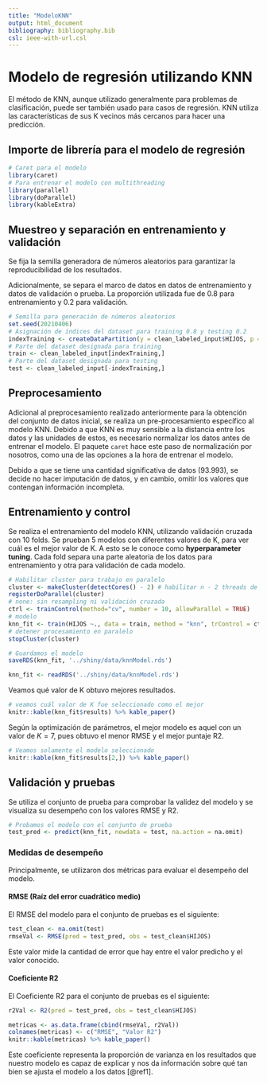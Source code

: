 ---
title: "ModeloKNN"
output: html_document
bibliography: bibliography.bib
csl: ieee-with-url.csl
---

# Modelo de regresión utilizando KNN

El método de KNN, aunque utilizado generalmente para problemas de clasificación, puede ser también usado para casos de regresión. KNN utiliza las características de sus K vecinos más cercanos para hacer una predicción.

## Importe de librería para el modelo de regresión
```{r, warning=FALSE, message=FALSE}
# Caret para el modelo
library(caret)
# Para entrenar el modelo con multithreading
library(parallel)
library(doParallel)
library(kableExtra)
```

## Muestreo y separación en entrenamiento y validación

Se fija la semilla generadora de números aleatorios para garantizar la reproducibilidad de los resultados.

Adicionalmente, se separa el marco de datos en datos de entrenamiento y datos de validación o prueba. La proporción utilizada fue de $0.8$ para entrenamiento y $0.2$ para validación.

```{r}
# Semilla para generación de números aleatorios
set.seed(20210406)
# Asignación de índices del dataset para training 0.8 y testing 0.2 
indexTraining <- createDataPartition(y = clean_labeled_input$HIJOS, p = 0.8, list = FALSE)
# Parte del dataset designada para training
train <- clean_labeled_input[indexTraining,]
# Parte del dataset designada para testing
test <- clean_labeled_input[-indexTraining,]
```

## Preprocesamiento

Adicional al preprocesamiento realizado anteriormente para la obtención del conjunto de datos inicial, se realiza un pre-procesamiento específico al modelo KNN. Debido a que KNN es muy sensible a la distancia entre los datos y las unidades de estos, es necesario normalizar los datos antes de entrenar el modelo. El paquete `caret` hace este paso de normalización por nosotros, como una de las opciones a la hora de entrenar el modelo.

Debido a que se tiene una cantidad significativa de datos $(93.993)$, se decide no hacer imputación de datos, y en cambio, omitir los valores que contengan información incompleta.

## Entrenamiento y control

Se realiza el entrenamiento del modelo KNN, utilizando validación cruzada con 10 folds. Se prueban 5 modelos con diferentes valores de K, para ver cuál es el mejor valor de K. A esto se le conoce como **hyperparameter tuning**. Cada fold separa una parte aleatoria de los datos para entrenamiento y otra para validación de cada modelo.
```{r, message=FALSE, warning=FALSE, echo=FALSE, eval=FALSE}
# Habilitar cluster para trabajo en paralelo
cluster <- makeCluster(detectCores() - 2) # habilitar n - 2 threads de la cpu
registerDoParallel(cluster)
# none: sin resampling ni validación cruzada
ctrl <- trainControl(method="cv", number = 10, allowParallel = TRUE)
# modelo
knn_fit <- train(HIJOS ~., data = train, method = "knn", trControl = ctrl, preProcess = c("center","scale"), tuneLength = 5, na.action = na.omit)
# detener procesamiento en paralelo
stopCluster(cluster)
```
```{r, eval=FALSE}
# Guardamos el modelo
saveRDS(knn_fit, '../shiny/data/knnModel.rds')
```

```{r, message=FALSE, warning=FALSE, echo=FALSE}
knn_fit <- readRDS('../shiny/data/knnModel.rds')
```


Veamos qué valor de K obtuvo mejores resultados.

```{r}
# veamos cuál valor de K fue seleccionado como el mejor
knitr::kable(knn_fit$results) %>% kable_paper()
```

Según la optimización de parámetros, el mejor modelo es aquel con un valor de $K = 7$, pues obtuvo el menor RMSE y el mejor puntaje R2.

```{r}
# Veamos solamente el modelo seleccionado
knitr::kable(knn_fit$results[2,]) %>% kable_paper()
```
## Validación y pruebas

Se utiliza el conjunto de prueba para comprobar la validez del modelo y se visualiza su desempeño con los valores RMSE y R2.
```{r}
# Probamos el modelo con el conjunto de prueba
test_pred <- predict(knn_fit, newdata = test, na.action = na.omit)
```
### Medidas de desempeño

Principalmente, se utilizaron dos métricas para evaluar el desempeño del modelo.

#### RMSE (Raíz del error cuadrático medio)

El RMSE del modelo para el conjunto de pruebas es el siguiente:
```{r}
test_clean <- na.omit(test)
rmseVal <- RMSE(pred = test_pred, obs = test_clean$HIJOS)
```
Este valor mide la cantidad de error que hay entre el valor predicho y el valor conocido.

#### Coeficiente R2

El Coeficiente R2 para el conjunto de pruebas es el siguiente:
```{r}
r2Val <- R2(pred = test_pred, obs = test_clean$HIJOS)
```

```{r}
metricas <- as.data.frame(cbind(rmseVal, r2Val))
colnames(metricas) <- c("RMSE", "Valor R2")
knitr::kable(metricas) %>% kable_paper()
```

Este coeficiente representa la proporción de varianza en los resultados que nuestro modelo es capaz de explicar y nos da información sobre qué tan bien se ajusta el modelo a los datos [@ref1].